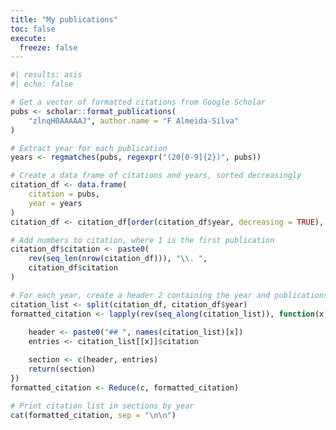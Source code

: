 ```yaml
---
title: "My publications"
toc: false
execute: 
  freeze: false
---
```


```r
#| results: asis
#| echo: false

# Get a vector of formatted citations from Google Scholar
pubs <- scholar::format_publications(
    "zlnqH0AAAAAJ", author.name = "F Almeida-Silva"
) 

# Extract year for each publication
years <- regmatches(pubs, regexpr("(20[0-9]{2})", pubs))

# Create a data frame of citations and years, sorted decreasingly
citation_df <- data.frame(
    citation = pubs,
    year = years
)
citation_df <- citation_df[order(citation_df$year, decreasing = TRUE), ]

# Add numbers to citation, where 1 is the first publication
citation_df$citation <- paste0(
    rev(seq_len(nrow(citation_df))), "\\. ",
    citation_df$citation
)

# For each year, create a header 2 containing the year and publications
citation_list <- split(citation_df, citation_df$year)
formatted_citation <- lapply(rev(seq_along(citation_list)), function(x) {
    
    header <- paste0("## ", names(citation_list)[x])
    entries <- citation_list[[x]]$citation

    section <- c(header, entries)
    return(section)
})
formatted_citation <- Reduce(c, formatted_citation)

# Print citation list in sections by year
cat(formatted_citation, sep = "\n\n")
```


